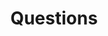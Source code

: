 ---
title: "Questions"
description: "Panel Pro collects hundreds of data points from our panelists that you can leverage in your research, from demographics and employment data to technology usage."
icon: "square-question"
sidebarTitle: "Questions"
---